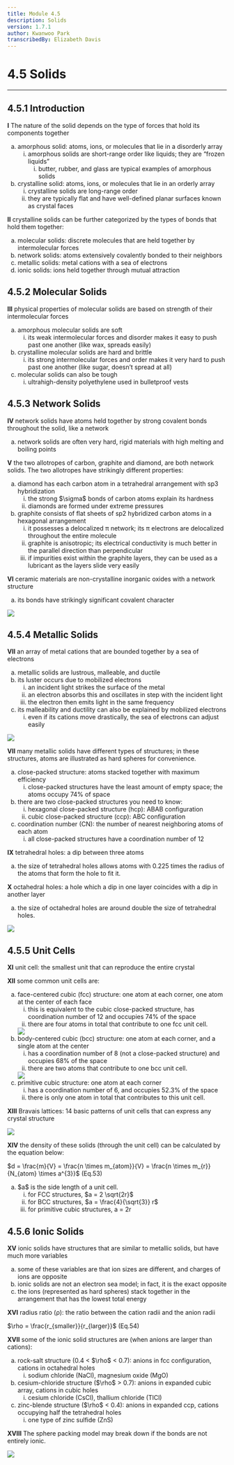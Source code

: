 ```yaml
---
title: Module 4.5
description: Solids
version: 1.7.1
author: Kwanwoo Park
transcribedBy: Elizabeth Davis
---
```


# 4.5 Solids

---

## 4.5.1 Introduction

**I** The nature of the solid depends on the type of forces that hold its components together

<ol type="a">
  <li>
    amorphous solid: atoms, ions, or molecules that lie in a disorderly array
    <ol type="i">
      <li>
        amorphous solids are short-range order like liquids; they are “frozen liquids”
        <ol type="i">
          <li>
            butter, rubber, and glass are typical examples of amorphous solids
          </li>
        </ol>
      </li>
    </ol>
  </li>
  <li>
    crystalline solid: atoms, ions, or molecules that lie in an orderly array
    <ol type="i">
      <li>
        crystalline solids are long-range order
      </li>
      <li>
        they are typically flat and have well-defined planar surfaces known as crystal faces
      </li>
    </ol>
  </li>
</ol>

**II** crystalline solids can be further categorized by the types of bonds that hold them together:

<ol type="a">
  <li>
    molecular solids: discrete molecules that are held together by intermolecular forces
  </li>
  <li>
    network solids: atoms extensively covalently bonded to their neighbors
  </li>
  <li>
    metallic solids: metal cations with a sea of electrons
  </li>
  <li>
    ionic solids: ions held together through mutual attraction
  </li>
</ol>

## 4.5.2 Molecular Solids

**III** physical properties of molecular solids are based on strength of their intermolecular forces

<ol type="a">
  <li>
    amorphous molecular solids are soft
      <ol type="i">
        <li>
          its weak intermolecular forces and disorder makes it easy to push past one
          another (like wax, spreads easily)
        </li>
      </ol>
  </li>
  <li>
    crystalline molecular solids are hard and brittle
    <ol type="i">
      <li>
        its strong intermolecular forces and order makes it very hard to push past one another (like sugar, doesn’t spread at all)
      </li>
    </ol>
  </li>
  <li>
    molecular solids can also be tough
    <ol type="i">
      <li>
        ultrahigh-density polyethylene used in bulletproof vests
      </li>
    </ol>
  </li>
</ol>

## 4.5.3 Network Solids

**IV** network solids have atoms held together by strong covalent bonds throughout the solid, like a
network

<ol type="a">
  <li>
    network solids are often very hard, rigid materials with high melting and boiling points
  </li>
</ol>

**V** the two allotropes of carbon, graphite and diamond, are both network solids. The two allotropes
have strikingly different properties:

<ol type="a">
  <li>
    diamond has each carbon atom in a tetrahedral arrangement with sp3 hybridization
    <ol type="i">
      <li>
        the strong $\sigma$ bonds of carbon atoms explain its hardness
      </li>
      <li>
        diamonds are formed under extreme pressures
      </li>
    </ol>
  </li>
  <li>
    graphite consists of flat sheets of sp2 hybridized carbon atoms in a hexagonal arrangement
    <ol type="i">
      <li>
        it possesses a delocalized π network; its π electrons are delocalized throughout
        the entire molecule
      </li>
      <li>
        graphite is anisotropic; its electrical conductivity is much better in the parallel
        direction than perpendicular
      </li>
      <li>
        if impurities exist within the graphite layers, they can be used as a lubricant as
        the layers slide very easily
      </li>
    </ol>
  </li>
</ol>

**VI** ceramic materials are non-crystalline inorganic oxides with a network structure

<ol type="a">
  <li>
    its bonds have strikingly significant covalent character
  </li>
</ol>

<img src="https://i.imgur.com/K1VORUs.png" />

## 4.5.4 Metallic Solids

**VII** an array of metal cations that are bounded together by a sea of electrons

<ol type="a">
  <li>
    metallic solids are lustrous, malleable, and ductile
  </li>
  <li>
    its luster occurs due to mobilized electrons
    <ol type="i">
      <li>
        an incident light strikes the surface of the metal
      </li>
      <li>
        an electron absorbs this and oscillates in step with the incident light
      </li>
      <li>
        the electron then emits light in the same frequency
      </li>
    </ol>
  </li>
  <li>
    its malleability and ductility can also be explained by mobilized electrons
    <ol type="i">
      <li>
        even if its cations move drastically, the sea of electrons can
        adjust easily
      </li>
    </ol>
  </li>
</ol>

<img src="https://i.imgur.com/OVdtqma.png" />

**VII** many metallic solids have different types of structures; in these structures, atoms are illustrated as
hard spheres for convenience.

<ol type="a">
  <li>
    close-packed structure: atoms stacked together with maximum efficiency
    <ol type="i">
      <li>
        close-packed structures have the least amount of empty
        space; the atoms occupy 74% of space
      </li>
    </ol>
  </li>
  <li>
    there are two close-packed structures you need to know:
    <ol type="i">
      <li>
        hexagonal close-packed structure (hcp): ABAB configuration
      </li>
      <li>
        cubic close-packed structure (ccp): ABC configuration
      </li>
    </ol>
  </li>
  <li>
    coordination number (CN): the number of nearest neighboring
    atoms of each atom
    <ol type="i">
      <li>
        all close-packed structures have a coordination number of 12
      </li>
    </ol>
  </li>
</ol>

**IX** tetrahedral holes: a dip between three atoms

<ol type="a">
  <li>
    the size of tetrahedral holes allows atoms with 0.225 times the radius
    of the atoms that form the hole to fit it.
  </li>
</ol>

**X** octahedral holes: a hole which a dip in one layer coincides with a dip in
another layer

<ol type="a">
  <li>
    the size of octahedral holes are around double the size of tetrahedral holes.
  </li>
</ol>

<img src="https://i.imgur.com/vGyKIYP.png" />

## 4.5.5 Unit Cells

**XI** unit cell: the smallest unit that can reproduce the entire crystal

**XII** some common unit cells are:

<ol type="a">
  <li>
    face-centered cubic (fcc) structure: one atom at each corner, one atom at the center of
    each face
    <ol type="i">
      <li>
        this is equivalent to the cubic close-packed structure, has coordination number of
        12 and occupies 74% of the space
      </li>
      <li>
        there are four atoms in total that contribute to one fcc unit cell.
      </li>
    </ol>
  </li>

<img src="https://i.imgur.com/ZFXkPx2.png" />

  <li>
    body-centered cubic (bcc) structure: one atom at each corner, and a single atom at the center
    <ol type="i">
      <li>
        has a coordination number of 8 (not a close-packed structure) and occupies 68%
        of the space
      </li>
      <li>
        there are two atoms that contribute to one bcc unit cell.
      </li>
    </ol>
  </li>

<img src="https://i.imgur.com/Z2R6Riu.png" />

  <li>
    primitive cubic structure: one atom at each corner
    <ol type="i">
      <li>
        has a coordination number of 6, and occupies 52.3% of the space
      </li>
      <li>
        there is only one atom in total that contributes to this unit cell.
      </li>
    </ol>
  </li>
</ol>

**XIII** Bravais lattices: 14 basic patterns of unit cells that can express any crystal structure

<img src="https://i.imgur.com/cG7iZRl.png" />

**XIV** the density of these solids (through the unit cell) can be calculated by the equation below:

$d = \frac{m}{V} = \frac{n \times m_{atom}}{V} = \frac{n \times m_{r}}{N_{atom} \times a^{3}}$ (Eq.53)

<ol type="a">
  <li>
    $a$ is the side length of a unit cell.
    <ol type="i">
      <li>
        for FCC structures, $a = 2 \sqrt{2r}$
      </li>
      <li>
        for BCC structures, $a = \frac{4}{\sqrt{3}} r$
      </li>
      <li>
        for primitive cubic structures, a = 2r
      </li>
    </ol>
  </li>
</ol>

## 4.5.6 Ionic Solids

**XV** ionic solids have structures that are similar to metallic solids, but have much more variables

<ol type="a">
  <li>
    some of these variables are that ion sizes are different, and charges of ions are opposite
  </li>
  <li>
    ionic solids are not an electron sea model; in fact, it is the exact opposite
  </li>
  <li>
    the ions (represented as hard spheres) stack together in the arrangement that has the
    lowest total energy
  </li>
</ol>

**XVI** radius ratio (ρ): the ratio between the cation radii and the anion radii

$\rho = \frac{r_{smaller}}{r_{larger}}$ (Eq.54)

**XVII** some of the ionic solid structures are (when anions are larger than cations):

<ol type="a">
  <li>
    rock-salt structure (0.4 < $\rho$ < 0.7): anions in fcc configuration, cations in octahedral holes
    <ol type="i">
      <li>
        sodium chloride (NaCl), magnesium oxide (MgO)
      </li>
    </ol>
  </li>
  <li>
    cesium-chloride structure ($\rho$ > 0.7): anions in expanded cubic array, cations in cubic holes
    <ol type="i">
      <li>
        cesium chloride (CsCl), thallium chloride (TlCl)
      </li>
    </ol>
  </li>
  <li>
    zinc-blende structure ($\rho$ < 0.4): anions in expanded ccp, cations occupying half the
    tetrahedral holes
    <ol type="i">
      <li>
        one type of zinc sulfide (ZnS)
      </li>
    </ol>
  </li>
</ol>

**XVIII** The sphere packing model may break down if the bonds are not entirely ionic.

<img src="https://i.imgur.com/S9xBSYc.png" />
